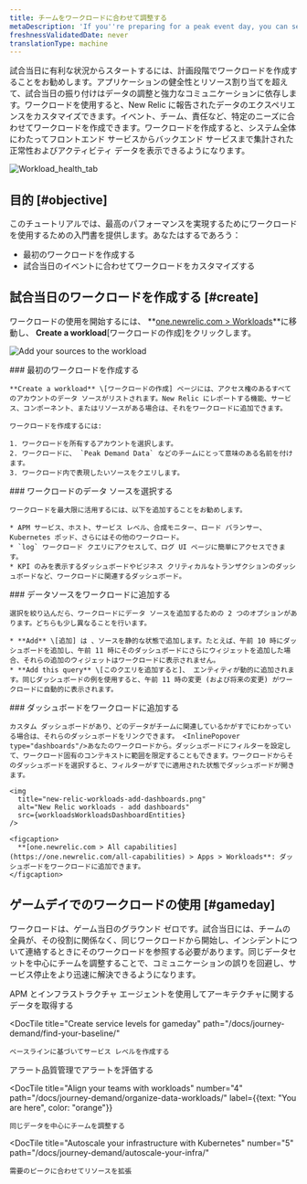 ```yaml
---
title: チームをワークロードに合わせて調整する
metaDescription: 'If you''re preparing for a peak event day, you can set up workloads that put the most relevant data in front of the teams that need it.'
freshnessValidatedDate: never
translationType: machine
---
```





試合当日に有利な状況からスタートするには、計画段階でワークロードを作成することをお勧めします。アプリケーションの健全性とリソース割り当てを超えて、試合当日の振り付けはデータの調整と強力なコミュニケーションに依存します。ワークロードを使用すると、New Relic に報告されたデータのエクスペリエンスをカスタマイズできます。イベント、チーム、責任など、特定のニーズに合わせてワークロードを作成できます。ワークロードを作成すると、システム全体にわたってフロントエンド サービスからバックエンド サービスまで集計された正常性およびアクティビティ データを表示できるようになります。

<img
  title="Workload_health_tab"
  alt="Workload_health_tab"
  src={workloadsWorkloadHealthTab}
/>

## 目的 [#objective]

このチュートリアルでは、最高のパフォーマンスを実現するためにワークロードを使用するための入門書を提供します。あなたはするであろう：

* 最初のワークロードを作成する
* 試合当日のイベントに合わせてワークロードをカスタマイズする

## 試合当日のワークロードを作成する [#create]

ワークロードの使用を開始するには、 **[one.newrelic.com > Workloads](https://one.newrelic.com/workloads)**に移動し、 **Create a workload**\[ワークロードの作成]をクリックします。

<img
  title="Add sources to workload"
  alt="Add your sources to the workload"
  src={apmAddSourcestoWorkload}
/>

<Steps>
  <Step>
    ### 最初のワークロードを作成する

    **Create a workload** \[ワークロードの作成] ページには、アクセス権のあるすべてのアカウントのデータ ソースがリストされます。New Relic にレポートする機能、サービス、コンポーネント、またはリソースがある場合は、それをワークロードに追加できます。

    ワークロードを作成するには:

    1. ワークロードを所有するアカウントを選択します。
    2. ワークロードに、 `Peak Demand Data` などのチームにとって意味のある名前を付けます。
    3. ワークロード内で表現したいソースをクエリします。
  </Step>

  <Step>
    ### ワークロードのデータ ソースを選択する

    ワークロードを最大限に活用するには、以下を追加することをお勧めします。

    * APM サービス、ホスト、サービス レベル、合成モニター、ロード バランサー、Kubernetes ポッド、さらにはその他のワークロード。
    * `log` ワークロード クエリにアクセスして、ログ UI ページに簡単にアクセスできます。
    * KPI のみを表示するダッシュボードやビジネス クリティカルなトランザクションのダッシュボードなど、ワークロードに関連するダッシュボード。
  </Step>

  <Step>
    ### データソースをワークロードに追加する

    選択を絞り込んだら、ワークロードにデータ ソースを追加するための 2 つのオプションがあります。どちらも少し異なることを行います。

    * **Add** \[追加] は 、ソースを静的な状態で追加します。たとえば、午前 10 時にダッシュボードを追加し、午前 11 時にそのダッシュボードにさらにウィジェットを追加した場合、それらの追加のウィジェットはワークロードに表示されません。
    * **Add this query** \[このクエリを追加すると]、 エンティティが動的に追加されます。同じダッシュボードの例を使用すると、午前 11 時の変更 (および将来の変更) がワークロードに自動的に表示されます。
  </Step>

  <Step>
    ### ダッシュボードをワークロードに追加する

    カスタム ダッシュボードがあり、どのデータがチームに関連しているかがすでにわかっている場合は、それらのダッシュボードをリンクできます。 <InlinePopover type="dashboards"/>あなたのワークロードから。ダッシュボードにフィルターを設定して、ワークロード固有のコンテキストに範囲を限定することもできます。ワークロードからそのダッシュボードを選択すると、フィルターがすでに適用された状態でダッシュボードが開きます。

    <img
      title="new-relic-workloads-add-dashboards.png"
      alt="New Relic workloads - add dashboards"
      src={workloadsWorkloadsDashboardEntities}
    />

    <figcaption>
      **[one.newrelic.com > All capabilities](https://one.newrelic.com/all-capabilities) > Apps > Workloads**: ダッシュボードをワークロードに追加できます。
    </figcaption>
  </Step>
</Steps>

## ゲームデイでのワークロードの使用 [#gameday]

ワークロードは、ゲーム当日のグラウンド ゼロです。試合当日には、チームの全員が、その役割に関係なく、同じワークロードから開始し、インシデントについて連絡するときにそのワークロードを参照する必要があります。同じデータセットを中心にチームを調整することで、コミュニケーションの誤りを回避し、サービス停止をより迅速に解決できるようになります。

<DocTiles numbered>
  <DocTile
    title="Get started"
    path="/docs/journey-demand/get-started"
  >
    APM とインフラストラクチャ エージェントを使用してアーキテクチャに関するデータを取得する
  </DocTile>

  <DocTile
    title="Create service levels for gameday"
    path="/docs/journey-demand/find-your-baseline/"
  >
    ベースラインに基づいてサービス レベルを作成する
  </DocTile>
</DocTiles>

<DocTiles>
  <DocTile
    title="Reduce noise with quality alerts"
    number="3"
    path="/docs/journey-demand/create-quality-alerts/"
  >
    アラート品質管理でアラートを評価する
  </DocTile>

  <DocTile
    title="Align your teams with workloads"
    number="4"
    path="/docs/journey-demand/organize-data-workloads/"
    label={{text: "You are here", color: "orange"}}
  >
    同じデータを中心にチームを調整する
  </DocTile>

  <DocTile
    title="Autoscale your infrastructure with Kubernetes"
    number="5"
    path="/docs/journey-demand/autoscale-your-infra/"
  >
    需要のピークに合わせてリソースを拡張
  </DocTile>
</DocTiles>